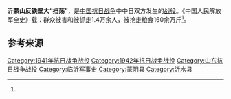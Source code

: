 {{multiple issues|
{{expand|time=2014-01-11T10:50:31+00:00}}
{{lead section|time=2014-01-11T10:50:31+00:00}}
{{onesource|time=2014-01-11T10:50:31+00:00}}
}}
{{Infobox Military Conflict
|campaign=
|image=
|caption=
|conflict=沂蒙山反铁壁大“扫荡”
|date=1941年11月2日－1942年12月28日
|place=[[山东省|山东省]][[沂水|沂水]]、[[蒙阴|蒙阴]]
|result=
|combatant1=国民革命军第八路军第115师、山东纵队第1、第2旅、蒙山支队抗大第一分校各一部及鲁中军区部队
|combatant2=日军第17、21、32师团、独立混成第5、6、10旅团主力，第33师团一部<br />
“伪”军一部
|commander1=115师代师长[[陈光|陈光]]、政委[[罗荣桓|罗荣桓]]
|commander2=第12集团军司令[[土桥一次|土桥一次]]
|strength1=
|strength2=5万余<ref name="军事科学院" />
|casualties1=1400余<ref name="军事科学院" />
|casualties2=日军1255<br />
“伪”军968，被俘125<ref name="军事科学院">《中国人民解放军全史》军事历史研究部 编，军事科学出版社，2000年，ISBN 7-80137-315-4，卷“中国人民解放军战役战斗总览”。</ref>
|}}

'''沂蒙山反铁壁大“扫荡”'''，是[[中国抗日战争|中国抗日战争]]中中日双方发生的[[战役|战役]]。《中国人民解放军全史》载：群众被害和被抓走1.4万余人，被抢走粮食160余万斤<ref name="军事科学院" />。

== 参考来源 ==
{{reflist}}

{{战争小作品}}
{{中国抗日战争中共战役战斗}}

[[Category:1941年抗日战争战役|Category:1941年抗日战争战役]]
[[Category:1942年抗日战争战役|Category:1942年抗日战争战役]]
[[Category:山东抗日战争战役|Category:山东抗日战争战役]]
[[Category:临沂军事史|Category:临沂军事史]]
[[Category:蒙阴县|Category:蒙阴县]]
[[Category:沂水县|Category:沂水县]]